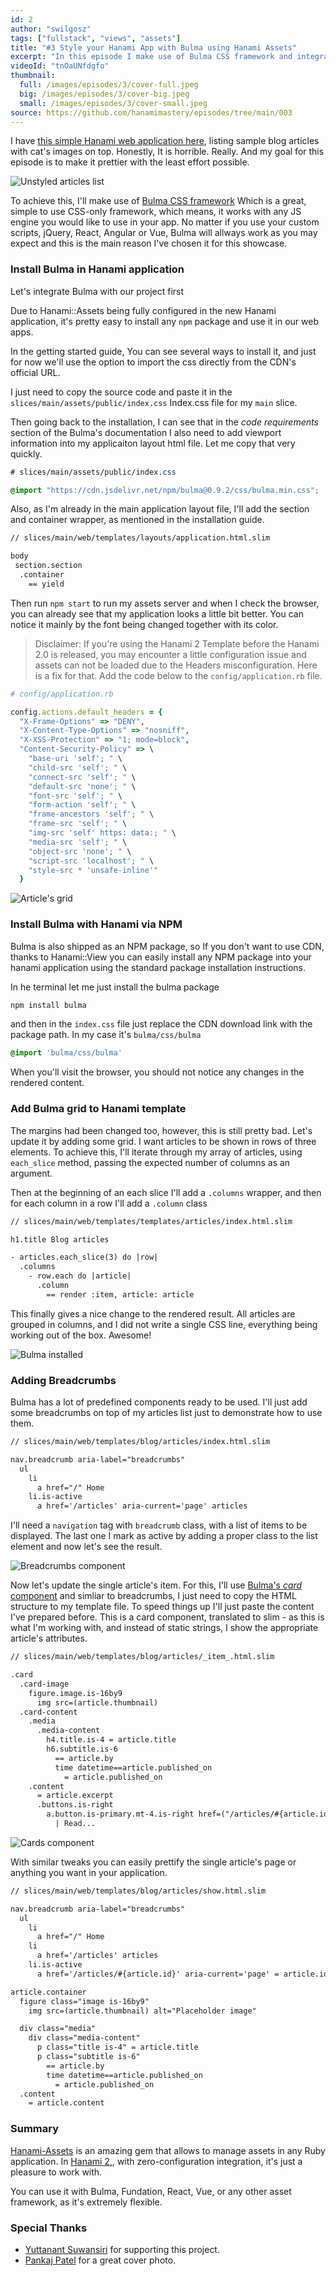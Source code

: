 ```yaml
---
id: 2
author: "swilgosz"
tags: ["fullstack", "views", "assets"]
title: "#3 Style your Hanami App with Bulma using Hanami Assets"
excerpt: "In this episode I make use of Bulma CSS framework and integrate it with Hanami 2.0 application to prettify it with the least effort possible."
videoId: "tnOaUNfdgfo"
thumbnail:
  full: /images/episodes/3/cover-full.jpeg
  big: /images/episodes/3/cover-big.jpeg
  small: /images/episodes/3/cover-small.jpeg
source: https://github.com/hanamimastery/episodes/tree/main/003
---
```



I have [this simple Hanami web application here](/episodes/2-listing-articles-with-hanami-view), listing sample blog articles with cat's images on top. Honestly, It is horrible. Really. And my goal for this episode is to make it prettier with the least effort possible.

![Unstyled articles list](/images/episodes/3/unstyled.png)

To achieve this, I'll make use of [Bulma CSS framework](https://bulma.io/) Which is a great, simple to use CSS-only framework, which means, it works with any JS engine you would like to use in your app. No matter if you use your custom scripts, jQuery, React, Angular or Vue, Bulma will allways work as you may expect and this is the main reason I've chosen it for this showcase.

### Install Bulma in Hanami application

Let's integrate Bulma with our project first

Due to Hanami::Assets being fully configured in the new Hanami application, it's pretty easy to install any `npm` package and use it in our web apps.

In the getting started guide, You can see several ways to install it, and just for now we'll use the option to import the css directly from the CDN's official URL.

I just need to copy the source code and paste it in the `slices/main/assets/public/index.css` Index.css file for my `main` slice.

Then going back to the installation, I can see that in the _code requirements_ section of the Bulma's documentation I also need to add viewport information into my applicaiton layout html file. Let me copy that very quickly.

```css
# slices/main/assets/public/index.css

@import "https://cdn.jsdelivr.net/npm/bulma@0.9.2/css/bulma.min.css";
```

Also, as I'm already in the main application layout file, I'll add the section and container wrapper, as mentioned in the installation guide.

```html
// slices/main/web/templates/layouts/application.html.slim

body
 section.section
  .container
    == yield
```


Then run `npm start` to run my assets server and when I check the browser, you can already see that my application looks a little bit better. You can notice it mainly by the font being changed together with its color.

> Disclaimer: If you're using the Hanami 2 Template before the Hanami 2.0 is released, you may encounter a little configuration issue and assets can not be loaded due to the Headers misconfiguration. Here is a fix for that. Add the code below to the `config/application.rb` file.

```ruby
# config/application.rb

config.actions.default_headers = {
  "X-Frame-Options" => "DENY",
  "X-Content-Type-Options" => "nosniff",
  "X-XSS-Protection" => "1; mode=block",
  "Content-Security-Policy" => \
    "base-uri 'self'; " \
    "child-src 'self'; " \
    "connect-src 'self'; " \
    "default-src 'none'; " \
    "font-src 'self'; " \
    "form-action 'self'; " \
    "frame-ancestors 'self'; " \
    "frame-src 'self'; " \
    "img-src 'self' https: data:; " \
    "media-src 'self'; " \
    "object-src 'none'; " \
    "script-src 'localhost'; " \
    "style-src * 'unsafe-inline'"
  }
```

![Article's grid](/images/episodes/3/bulma-installed.png)


### Install Bulma with Hanami via NPM

Bulma is also shipped as an NPM package, so If you don't want to use CDN, thanks to Hanami::View you can easily install any NPM package into your hanami application using the standard package installation instructions.

In he terminal let me just install the bulma package

```bash
npm install bulma
```

and then in the `index.css` file just replace the CDN download link with the package path. In my case it's `bulma/css/bulma`

```css
@import 'bulma/css/bulma'
```

When you'll visit the browser, you should not notice any changes in the rendered content.

### Add Bulma grid to Hanami template

The margins had been changed too, however, this is still pretty bad. Let's update it by adding some grid. I want articles to be shown in rows of three elements. To achieve this, I'll iterate through my array of articles, using `each_slice` method, passing the expected number of columns as an argument.

Then at the beginning of an each slice I'll add a `.columns` wrapper, and then for each column in a row I'll add a `.column` class

```html
// slices/main/web/templates/templates/articles/index.html.slim

h1.title Blog articles

- articles.each_slice(3) do |row|
  .columns
    - row.each do |article|
      .column
        == render :item, article: article
```

This finally gives a nice change to the rendered result. All articles are grouped in columns, and I did not write a single CSS line, everything being working out of the box. Awesome!

![Bulma installed](/images/episodes/3/grid.png)


### Adding Breadcrumbs

Bulma has a lot of predefined components ready to be used. I'll just add some breadcrumbs on top of my articles list just to demonstrate how to use them.

```html
// slices/main/web/templates/blog/articles/index.html.slim

nav.breadcrumb aria-label="breadcrumbs"
  ul
    li
      a href="/" Home
    li.is-active
      a href='/articles' aria-current='page' articles
```

I'll need a `navigation` tag with `breadcrumb` class, with a list of items to be displayed. The last one I mark as active by adding a proper class to the list element and now let's see the result.

![Breadcrumbs component](/images/episodes/3/breadcrumbs.png)

Now let's update the single article's item. For this, I'll use [Bulma's _card_ component](https://bulma.io/documentation/components/card/) and simliar to breadcrumbs, I just need to copy the HTML structure to my template file. To speed things up I'll just paste the content I've prepared before. This is a card component, translated to slim - as this is what I'm working with, and instead of static strings, I show the appropriate article's attributes.

```html
// slices/main/web/templates/blog/articles/_item_.html.slim

.card
  .card-image
    figure.image.is-16by9
      img src=(article.thumbnail)
  .card-content
    .media
      .media-content
        h4.title.is-4 = article.title
        h6.subtitle.is-6
          == article.by
          time datetime==article.published_on
            = article.published_on
    .content
      = article.excerpt
      .buttons.is-right
        a.button.is-primary.mt-4.is-right href=("/articles/#{article.id}")
          | Read...
```

![Cards component](/images/episodes/3/cards.png)

With similar tweaks you can easily prettify the single article's page or anything you want in your application.

```html
// slices/main/web/templates/blog/articles/show.html.slim

nav.breadcrumb aria-label="breadcrumbs"
  ul
    li
      a href="/" Home
    li
      a href='/articles' articles
    li.is-active
      a href='/articles/#{article.id}' aria-current='page' = article.id

article.container
  figure class="image is-16by9"
    img src=(article.thumbnail) alt="Placeholder image"

  div class="media"
    div class="media-content"
      p class="title is-4" = article.title
      p class="subtitle is-6"
        == article.by
        time datetime==article.published_on
          = article.published_on
  .content
    = article.content

```

### Summary

[Hanami-Assets](https://github.com/hanami/assets) is an amazing gem that allows to manage assets in any Ruby application. In [Hanami 2,](https://hanamirb.org), with zero-configuration integration, it's just a pleasure to work with.

You can use it with Bulma, Fundation, React, Vue, or any other asset framework, as it's extremely flexible.

### Special Thanks

- [Yuttanant Suwansiri](https://github.com/armgit5) for supporting this project.
- [Pankaj Patel](https://unsplash.com/@pankajpatel) for a great cover photo.
